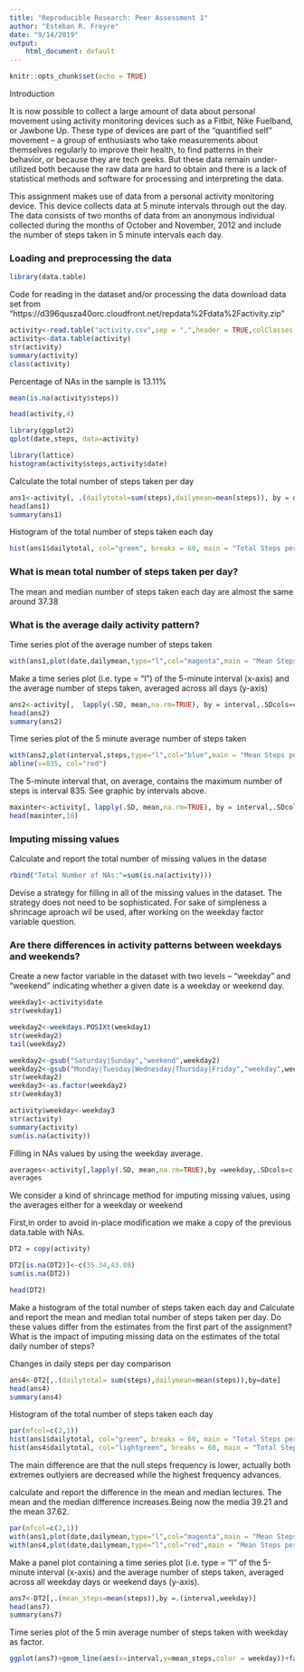 ```yaml
---
title: "Reproducible Research: Peer Assessment 1"
author: "Esteban R. Freyre"
date: "9/14/2019"
output:
    html_document: default
---
```


```r
knitr::opts_chunk$set(echo = TRUE)
```
Introduction

It is now possible to collect a large amount of data about personal movement using activity monitoring devices such as a Fitbit, Nike Fuelband, or Jawbone Up. These type of devices are part of the "quantified self" movement -- a group of enthusiasts who take measurements about themselves regularly to improve their health, to find patterns in their behavior, or because they are tech geeks. But these data remain under-utilized both because the raw data are hard to obtain and there is a lack of statistical methods and software for processing and interpreting the data.

This assignment makes use of data from a personal activity monitoring device. This device collects data at 5 minute intervals through out the day. The data consists of two months of data from an anonymous individual collected during the months of October and November, 2012 and include the number of steps taken in 5 minute intervals each day.

### Loading and preprocessing the data

```r
library(data.table)
```
Code for reading in the dataset and/or processing the data
download data set from "https://d396qusza40orc.cloudfront.net/repdata%2Fdata%2Factivity.zip"

```r
activity<-read.table("activity.csv",sep = ",",header = TRUE,colClasses = c("numeric","POSIXct","numeric"))
activity<-data.table(activity)
str(activity)
summary(activity)
class(activity)
```
Percentage of NAs in the sample is 13.11%
```r
mean(is.na(activity$steps))
```


```r
head(activity,4)
```
```r
library(ggplot2)
qplot(date,steps, data=activity)
```
```r
library(lattice)
histogram(activity$steps,activity$date)
```

Calculate the total number of steps taken per day  

```r
ans1<-activity[, .(dailytotal=sum(steps),dailymean=mean(steps)), by = date]
head(ans1)
summary(ans1)
```
Histogram of the total number of steps taken each day
```r
hist(ans1$dailytotal, col="green", breaks = 60, main = "Total Steps per Day",xlab = " Daily Steps")
```

### What is mean total number of steps taken per day?
The mean and median number of steps taken each day are almost the same around 37.38

### What is the average daily activity pattern?

Time series plot of the average number of steps taken  
```r
with(ans1,plot(date,dailymean,type="l",col="magenta",main = "Mean Steps per Day",xlab = "Date",ylab = "Average Daily Steps"))
```

Make a time series plot (i.e. type = "l") of the 5-minute interval (x-axis) and the average number of steps taken, averaged across all days (y-axis)  

```r
ans2<-activity[,  lapply(.SD, mean,na.rm=TRUE), by = interval,.SDcols=c("steps")]
head(ans2)
summary(ans2)
```

Time series plot of the 5 minute average number of steps taken  
```r
with(ans2,plot(interval,steps,type="l",col="blue",main = "Mean Steps per Interval",xlab = "Five Minutes Interval",ylab = "Average Steps"))
abline(v=835, col="red")
```

The 5-minute interval that, on average, contains the maximum number of steps is interval 835. See graphic by intervals above.  
```r
maxinter<-activity[, lapply(.SD, mean,na.rm=TRUE), by = interval,.SDcols=c("steps")][order(-steps)]
head(maxinter,10)
```

### Imputing missing values  

Calculate and report the total number of missing values in the datase  
```r
rbind("Total Number of NAs:"=sum(is.na(activity)))
```

Devise a strategy for filling in all of the missing values in the dataset. The strategy does not need to be sophisticated. 
For sake of simpleness a shrincage aproach wil be used, after working on the weekday factor variable question.

### Are there differences in activity patterns between weekdays and weekends?

Create a new factor variable in the dataset with two levels – “weekday” and “weekend”
indicating whether a given date is a weekday or weekend day.
```r
weekday1<-activity$date
str(weekday1)
```
```r
weekday2<-weekdays.POSIXt(weekday1)
str(weekday2)
tail(weekday2)
```
```r
weekday2<-gsub("Saturday|Sunday","weekend",weekday2)
weekday2<-gsub("Monday|Tuesday|Wednesday|Thursday|Friday","weekday",weekday2)
str(weekday2)
weekday3<-as.factor(weekday2)
str(weekday3)
```

```r
activity$weekday<-weekday3
str(activity)
summary(activity)
sum(is.na(activity))
```
Filling in NAs values by using the weekday average.
```r
averages<-activity[,lapply(.SD, mean,na.rm=TRUE),by =weekday,.SDcols=c("steps")] 
averages
```
We consider a kind of shrincage method for imputing missing values, using the averages either for a weekday or weekend

First,in order to avoid in-place modification we make a copy of the previous data.table with NAs.

```r
DT2 = copy(activity)
```


```r
DT2[is.na(DT2)]<-c(35.34,43.08)
sum(is.na(DT2))
```
```r
head(DT2)
```

Make a histogram of the total number of steps taken each day and Calculate and report the mean and median total number of steps taken per day. Do these values differ from the estimates from the first part of the assignment? What is the impact of imputing missing data on the estimates of the total daily number of steps?

Changes in daily steps per day comparison  
```r
ans4<-DT2[,.(dailytotal= sum(steps),dailymean=mean(steps)),by=date]
head(ans4)
summary(ans4)
```

Histogram of the total number of steps taken each day
```r
par(mfcol=c(2,1))
hist(ans1$dailytotal, col="green", breaks = 60, main = "Total Steps per Day w/ NAs",xlab = " Daily Steps")
hist(ans4$dailytotal, col="lightgreen", breaks = 60, main = "Total Steps per Day w/out NAs",xlab = " Daily Steps")
```

The main difference are that the null steps frequency is lower, actually both extremes outlyiers are decreased while the highest frequency advances.

calculate and report the difference in the mean and median lectures. The mean and the median difference increases.Being now the media 39.21 and the mean 37.62.

```r
par(mfcol=c(2,1))
with(ans1,plot(date,dailymean,type="l",col="magenta",main = "Mean Steps per Day",xlab = "Date",ylab = "Average Daily Steps"))
with(ans4,plot(date,dailymean,type="l",col="red",main = "Mean Steps per Day- NAs Replaced",xlab = "Date",ylab = "Average Daily Steps"))
```

Make a panel plot containing a time series plot (i.e. type = "l" of the 5-minute interval (x-axis) and the average number of steps taken, averaged across all weekday days or weekend days (y-axis). 

```r
ans7<-DT2[,.(mean_steps=mean(steps)),by =.(interval,weekday)]
head(ans7)
summary(ans7)
```

Time series plot of the 5 min average number of steps taken with weekday as factor.
```r
ggplot(ans7)+geom_line(aes(x=interval,y=mean_steps,color = weekday))+facet_grid(weekday~.)+labs(title ="Steps per Interval of the Week")
```







